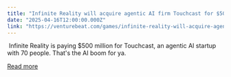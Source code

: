 ```yaml
---
title: "Infinite Reality will acquire agentic AI firm Touchcast for $500M"
date: "2025-04-16T12:00:00.000Z"
link: "https://venturebeat.com/games/infinite-reality-will-acquire-agentic-ai-firm-touchcast-for-500m/"
---
```


 Infinite Reality is paying $500 million for Touchcast, an agentic AI startup with 70 people. That's the AI boom for ya.

[Read more](https://venturebeat.com/games/infinite-reality-will-acquire-agentic-ai-firm-touchcast-for-500m/)
